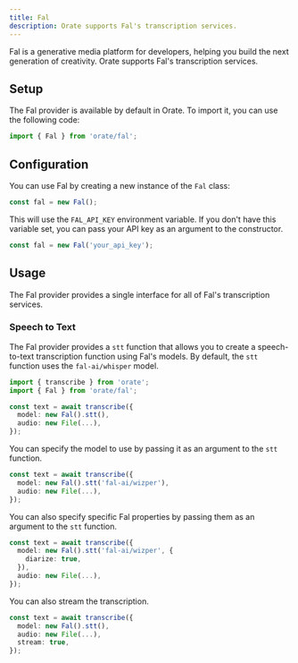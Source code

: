 ```yaml
---
title: Fal
description: Orate supports Fal's transcription services.
---
```



Fal is a generative media platform for developers, helping you build the next generation of creativity. Orate supports Fal's transcription services.

## Setup

The Fal provider is available by default in Orate. To import it, you can use the following code:

```ts
import { Fal } from 'orate/fal';
```

## Configuration

You can use Fal by creating a new instance of the `Fal` class:

```ts
const fal = new Fal();
```

This will use the `FAL_API_KEY` environment variable. If you don't have this variable set, you can pass your API key as an argument to the constructor.

```ts
const fal = new Fal('your_api_key');
```

## Usage

The Fal provider provides a single interface for all of Fal's transcription services.

### Speech to Text

The Fal provider provides a `stt` function that allows you to create a speech-to-text transcription function using Fal's models. By default, the `stt` function uses the `fal-ai/whisper` model.

```ts
import { transcribe } from 'orate';
import { Fal } from 'orate/fal';

const text = await transcribe({
  model: new Fal().stt(),
  audio: new File(...),
});
```

You can specify the model to use by passing it as an argument to the `stt` function.

```ts
const text = await transcribe({
  model: new Fal().stt('fal-ai/wizper'),
  audio: new File(...),
});
```

You can also specify specific Fal properties by passing them as an argument to the `stt` function.

```ts
const text = await transcribe({
  model: new Fal().stt('fal-ai/wizper', {
    diarize: true,
  }),
  audio: new File(...),
});
```

You can also stream the transcription.

```ts
const text = await transcribe({
  model: new Fal().stt(),
  audio: new File(...),
  stream: true,
});
```
